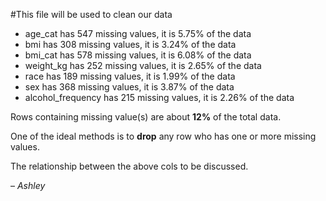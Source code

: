 #This file will be used to clean our data 


- age_cat has 547 missing values, it is 5.75% of the data
- bmi has 308 missing values, it is 3.24% of the data
- bmi_cat has 578 missing values, it is 6.08% of the data
- weight_kg has 252 missing values, it is 2.65% of the data
- race has 189 missing values, it is 1.99% of the data
- sex has 368 missing values, it is 3.87% of the data
- alcohol_frequency has 215 missing values, it is 2.26% of the data

Rows containing missing value(s) are about **12%** of the total data.

One of the ideal methods is to **drop** any row who has one or more missing values.

The relationship between the above cols to be discussed.

-- *Ashley*
